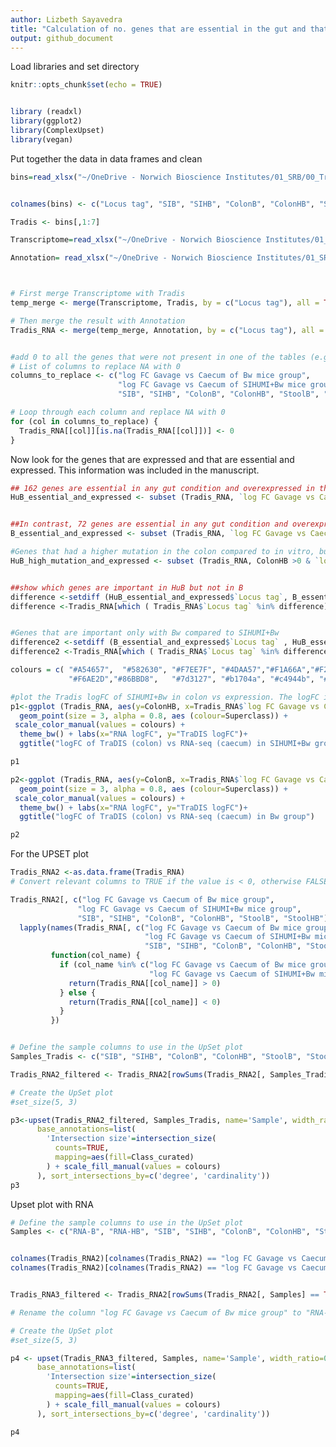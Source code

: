 ```yaml
---
author: Lizbeth Sayavedra
title: "Calculation of no. genes that are essential in the gut and that are expressed"
output: github_document
---
```


Load libraries and set directory

```r
knitr::opts_chunk$set(echo = TRUE)


library (readxl)
library(ggplot2)
library(ComplexUpset)
library(vegan)

```

Put together the data in data frames and clean
```R

bins=read_xlsx("~/OneDrive - Norwich Bioscience Institutes/01_SRB/00_Tradis/00_Mice/Tradis_analysis/ALBA_enrichment_temp/OVERVIEW_filtered_logfc3.xlsx", range = "B3:P839",  sheet="filtered_logfc_HF_PAT")


colnames(bins) <- c("Locus tag", "SIB", "SIHB", "ColonB", "ColonHB", "StoolB", "StoolHB", "RNA-B", "RNA-HB", "Superclass", "Class", "Class_curated", "Subclass", "Subsystem", "Product PATRIC")

Tradis <- bins[,1:7]


```



``` r

Transcriptome=read_xlsx("~/OneDrive - Norwich Bioscience Institutes/01_SRB/00_Tradis/00_Mice/Tradis_analysis/ALBA_enrichment_temp/OVERVIEW_filtered_logfc3.xlsx", range = "A3:D2856",  sheet="Degustaug24")

Annotation= read_xlsx("~/OneDrive - Norwich Bioscience Institutes/01_SRB/00_Tradis/00_Mice/Tradis_analysis/ALBA_enrichment_temp/OVERVIEW_filtered_logfc3.xlsx", range ="C1:I4583", sheet = "PATRIC_TO_NCBI")



# First merge Transcriptome with Tradis
temp_merge <- merge(Transcriptome, Tradis, by = c("Locus tag"), all = TRUE)

# Then merge the result with Annotation
Tradis_RNA <- merge(temp_merge, Annotation, by = c("Locus tag"), all = TRUE)


#add 0 to all the genes that were not present in one of the tables (e.g. Tradis or RNA-seq)
# List of columns to replace NA with 0
columns_to_replace <- c("log FC Gavage vs Caecum of Bw mice group", 
                        "log FC Gavage vs Caecum of SIHUMI+Bw mice group",
                        "SIB", "SIHB", "ColonB", "ColonHB", "StoolB", "StoolHB")

# Loop through each column and replace NA with 0
for (col in columns_to_replace) {
  Tradis_RNA[[col]][is.na(Tradis_RNA[[col]])] <- 0
}


```

Now look for the genes that are expressed and that are essential and expressed. This information was included in the manuscript.

```r

## 162 genes are essential in any gut condition and overexpressed in the caecum compared to in vitro conditions
HuB_essential_and_expressed <- subset (Tradis_RNA, `log FC Gavage vs Caecum of SIHUMI+Bw mice group` > 0 & c(SIHB <0 | StoolHB <0 | ColonHB <0 ))


##In contrast, 72 genes are essential in any gut condition and overexpressed in the caecum compared to in vitro conditions
B_essential_and_expressed <- subset (Tradis_RNA, `log FC Gavage vs Caecum of Bw mice group` >0 & c(SIB <0 | StoolB <0 | ColonB <0 ))
```


```r
#Genes that had a higher mutation in the colon compared to in vitro, but that were expressed 
HuB_high_mutation_and_expressed <- subset (Tradis_RNA, ColonHB >0 & `log FC Gavage vs Caecum of SIHUMI+Bw mice group` >0)


##show which genes are important in HuB but not in B
difference <-setdiff (HuB_essential_and_expressed$`Locus tag`, B_essential_and_expressed$`Locus tag` )
difference <-Tradis_RNA[which ( Tradis_RNA$`Locus tag` %in% difference),]


#Genes that are important only with Bw compared to SIHUMI+Bw
difference2 <-setdiff (B_essential_and_expressed$`Locus tag` , HuB_essential_and_expressed$`Locus tag`)
difference2 <-Tradis_RNA[which ( Tradis_RNA$`Locus tag` %in% difference2),]

colours = c( "#A54657",  "#582630", "#F7EE7F", "#4DAA57","#F1A66A","#F26157", "#F9ECCC", "#679289", "#33658A",
             "#F6AE2D","#86BBD8", 	"#7d3127", "#b1704a", "#c4944b", "#405a3b", "#2b3958", "#386122", "#e5a946", "#e3711d", "#bcb3cf", "#1A85FF", "#D41159", "#FFC20A", "#D35FB7")

#plot the Tradis logFC of SIHUMI+Bw in colon vs expression. The logFC in TraDIS <0 means more important in the gut. The logFC >0 will be more expressed in the gut compared to in vitro
p1<-ggplot (Tradis_RNA, aes(y=ColonHB, x=Tradis_RNA$`log FC Gavage vs Caecum of SIHUMI+Bw mice group`))+ 
  geom_point(size = 3, alpha = 0.8, aes (colour=Superclass)) +
 scale_color_manual(values = colours) +
  theme_bw() + labs(x="RNA logFC", y="TraDIS logFC")+
  ggtitle("logFC of TraDIS (colon) vs RNA-seq (caecum) in SIHUMI+Bw group")

p1

```

```r
p2<-ggplot (Tradis_RNA, aes(y=ColonB, x=Tradis_RNA$`log FC Gavage vs Caecum of Bw mice group`))+ 
  geom_point(size = 3, alpha = 0.8, aes (colour=Superclass)) +
 scale_color_manual(values = colours) +
  theme_bw() + labs(x="RNA logFC", y="TraDIS logFC")+
  ggtitle("logFC of TraDIS (colon) vs RNA-seq (caecum) in Bw group")

p2
```

For the UPSET plot
```r
Tradis_RNA2 <-as.data.frame(Tradis_RNA)
# Convert relevant columns to TRUE if the value is < 0, otherwise FALSE

Tradis_RNA2[, c("log FC Gavage vs Caecum of Bw mice group", 
               "log FC Gavage vs Caecum of SIHUMI+Bw mice group", 
               "SIB", "SIHB", "ColonB", "ColonHB", "StoolB", "StoolHB")] <- 
  lapply(names(Tradis_RNA[, c("log FC Gavage vs Caecum of Bw mice group", 
                              "log FC Gavage vs Caecum of SIHUMI+Bw mice group", 
                              "SIB", "SIHB", "ColonB", "ColonHB", "StoolB", "StoolHB")]), 
         function(col_name) {
           if (col_name %in% c("log FC Gavage vs Caecum of Bw mice group", 
                               "log FC Gavage vs Caecum of SIHUMI+Bw mice group")) {
             return(Tradis_RNA[[col_name]] > 0)
           } else {
             return(Tradis_RNA[[col_name]] < 0)
           }
         })


# Define the sample columns to use in the UpSet plot
Samples_Tradis <- c("SIB", "SIHB", "ColonB", "ColonHB", "StoolB", "StoolHB")

Tradis_RNA2_filtered <- Tradis_RNA2[rowSums(Tradis_RNA2[, Samples_Tradis] == TRUE) > 0, ]

# Create the UpSet plot
#set_size(5, 3)

p3<-upset(Tradis_RNA2_filtered, Samples_Tradis, name='Sample', width_ratio=0.1, 
      base_annotations=list(
        'Intersection size'=intersection_size(
          counts=TRUE,
          mapping=aes(fill=Class_curated) 
        ) + scale_fill_manual(values = colours)
      ), sort_intersections_by=c('degree', 'cardinality'))
p3
```
Upset plot with RNA
```r


# Define the sample columns to use in the UpSet plot
Samples <- c("RNA-B", "RNA-HB", "SIB", "SIHB", "ColonB", "ColonHB", "StoolB", "StoolHB")


colnames(Tradis_RNA2)[colnames(Tradis_RNA2) == "log FC Gavage vs Caecum of Bw mice group"] <- "RNA-B"
colnames(Tradis_RNA2)[colnames(Tradis_RNA2) == "log FC Gavage vs Caecum of SIHUMI+Bw mice group"] <- "RNA-HB"


Tradis_RNA3_filtered <- Tradis_RNA2[rowSums(Tradis_RNA2[, Samples] == TRUE) > 0, ]

# Rename the column "log FC Gavage vs Caecum of Bw mice group" to "RNA-B"

# Create the UpSet plot
#set_size(5, 3)

p4 <- upset(Tradis_RNA3_filtered, Samples, name='Sample', width_ratio=0.1, 
      base_annotations=list(
        'Intersection size'=intersection_size(
          counts=TRUE,
          mapping=aes(fill=Class_curated) 
        ) + scale_fill_manual(values = colours)
      ), sort_intersections_by=c('degree', 'cardinality'))

p4
```

